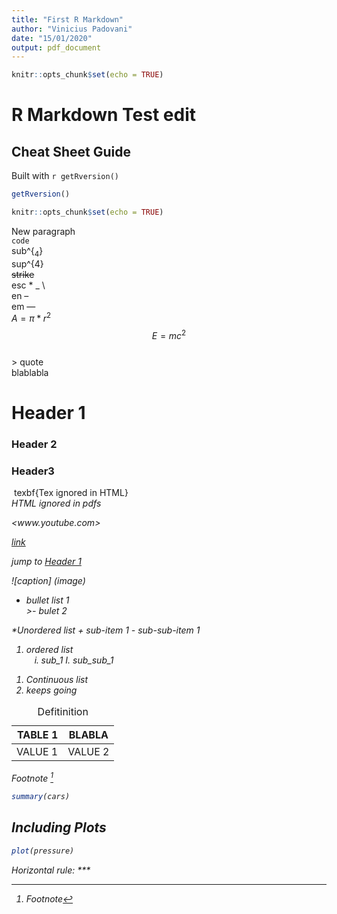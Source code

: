 ```yaml
---
title: "First R Markdown"
author: "Vinicius Padovani"
date: "15/01/2020"
output: pdf_document
---
```


```r
knitr::opts_chunk$set(echo = TRUE)
```

# R Markdown Test edit

## Cheat Sheet Guide

Built with
`r getRversion()`

```r
getRversion()
```

```r
knitr::opts_chunk$set(echo = TRUE)
```


New paragraph  
`code`  
sub^{~4~}  
sup^{4}  
~~strike~~  
esc \* \_ \\  
en --  
em ---  
$A = \pi*r^{2}$  
$$E = mc^{2}$$  
> quote  
blablabla  

# Header 1 {#anchor}  
### Header 2 {#css_id}  
### Header3 {.css_class}  


<!--comment-->  

\ texbf{Tex ignored in HTML}  
<em>HTML ignored in pdfs<em>  

<www.youtube.com>  

[link](www.youtube.com)  

jump to [Header 1](#anchor)

![caption] (image)

- bullet list 1     
>- bulet 2   

*Unordered list
    + sub-item 1
        - sub-sub-item 1
        

1. ordered list
    i) sub_1
        I. sub_sub_1
        

(@) Continuous list
(@) keeps going  

:   Defitinition  

|TABLE 1|BLABLA|
|------:|:----:|
|VALUE 1|VALUE 2|

Footnote [^1]

[^1]: Footnote




```r
summary(cars)
```

## Including Plots

```r
plot(pressure)
```

Horizontal rule:
***